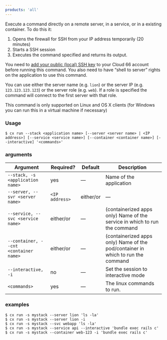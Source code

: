 ```yaml
---
products: 'all'
---
```


Execute a command directly on a remote server, in a service, or in a existing container. To do this it: 

1. Opens the firewall for SSH from your IP address temporarily (20 minutes)
2. Starts a SSH session 
3. Executes the command specified and returns its output.

You need to [add your public (local) SSH key](/docs/servers/ssh-to-server#adding-your-public-key-to-your-cloud-66-account) to your Cloud 66 account before running this command. You also need to have “shell to server” rights on the application to use this command.

 You can use either the server name (e.g. `lion`) or the server IP (e.g. `123.123.123.123`) or the server role (e.g. `web`). If a role is specified the command will connect to the first server with that role. 

This command is only supported on Linux and OS X clients (for Windows you can run this in a virtual machine if necessary)

### Usage

```shell
$ cx run --stack <application name> [--server <server name> | <IP address>] [--service <service name>] [--container <container name>] [--interactive] '<commands>'
```

### arguments

| Argument | Required? | Default | Description |
|  ---  |  ---  |  ---  |  ---  |
| `--stack, -s <application name>` | yes | — | Name of the application |
| `--server, --svr <server name>` | `<IP address>` | either/or | — | The name or IP address of the server on which to run the command |
| `--service, --svc <service name>` | either/or | — | (containerized apps only) Name of the service in which to run the command |
| `--container, --cnt <container name>` | either/or | — | (containerized apps only) Name of the pod/container in which to run the command  |
| `--interactive, -i` | no | — | Set the session to interactive mode |
| `<commands>` | yes | — | The linux commands to run.  |

### examples

```shell
$ cx run -s mystack --server lion 'ls -la'
$ cx run -s mystack --server lion -i
$ cx run -s mystack --svc webapp 'ls -la'
$ cx run -s mystack --service api --interactive 'bundle exec rails c'
$ cx run -s mystack --container web-123 -i 'bundle exec rails c'
```


